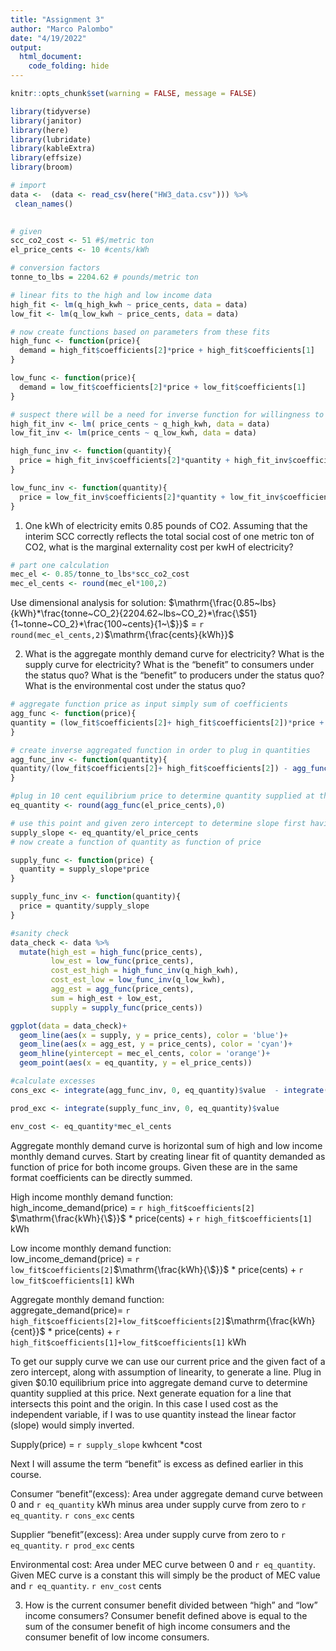```yaml
---
title: "Assignment 3"
author: "Marco Palombo"
date: "4/19/2022"
output: 
  html_document:
    code_folding: hide
---
```


```r
knitr::opts_chunk$set(warning = FALSE, message = FALSE)

library(tidyverse)
library(janitor)
library(here)
library(lubridate)
library(kableExtra)
library(effsize)
library(broom)
```

```r
# import 
data <-  (data <- read_csv(here("HW3_data.csv"))) %>% 
 clean_names()
  

# given
scc_co2_cost <- 51 #$/metric ton
el_price_cents <- 10 #cents/kWh

# conversion factors
tonne_to_lbs = 2204.62 # pounds/metric ton
```

```r
# linear fits to the high and low income data
high_fit <- lm(q_high_kwh ~ price_cents, data = data)
low_fit <- lm(q_low_kwh ~ price_cents, data = data)

# now create functions based on parameters from these fits
high_func <- function(price){  
  demand = high_fit$coefficients[2]*price + high_fit$coefficients[1]
}

low_func <- function(price){  
  demand = low_fit$coefficients[2]*price + low_fit$coefficients[1]
}

# suspect there will be a need for inverse function for willingness to pay for a given quantity
high_fit_inv <- lm( price_cents ~ q_high_kwh, data = data)
low_fit_inv <- lm(price_cents ~ q_low_kwh, data = data)

high_func_inv <- function(quantity){  
  price = high_fit_inv$coefficients[2]*quantity + high_fit_inv$coefficients[1]
}

low_func_inv <- function(quantity){  
  price = low_fit_inv$coefficients[2]*quantity + low_fit_inv$coefficients[1]
}

```


1. One kWh of electricity emits 0.85 pounds of CO2. Assuming that the interim SCC correctly
reflects the total social cost of one metric ton of CO2, what is the marginal externality cost
per kwH of electricity?

```r
# part one calculation
mec_el <- 0.85/tonne_to_lbs*scc_co2_cost
mec_el_cents <- round(mec_el*100,2)

```

Use dimensional analysis for solution:
$\mathrm{\frac{0.85~lbs}{kWh}*\frac{tonne~CO_2}{2204.62~lbs~CO_2}*\frac{\$51}{1~tonne~CO_2}*\frac{100~cents}{1~\$}}$ = `r round(mec_el_cents,2)`$\mathrm{\frac{cents}{kWh}}$

2. What is the aggregate monthly demand curve for electricity? What is the supply curve for
electricity? What is the “benefit” to consumers under the status quo? What is the “benefit”
to producers under the status quo? What is the environmental cost under the status quo?

```r
# aggregate function price as input simply sum of coefficients 
agg_func <- function(price){
quantity = (low_fit$coefficients[2]+ high_fit$coefficients[2])*price + (low_fit$coefficients[1] + high_fit$coefficients[1])
}

# create inverse aggregated function in order to plug in quantities
agg_func_inv <- function(quantity){
quantity/(low_fit$coefficients[2]+ high_fit$coefficients[2]) - agg_func(0)
}

#plug in 10 cent equilibrium price to determine quantity supplied at this price
eq_quantity <- round(agg_func(el_price_cents),0)

# use this point and given zero intercept to determine slope first having quantity be function of cost
supply_slope <- eq_quantity/el_price_cents
# now create a function of quantity as function of price

supply_func <- function(price) {
  quantity = supply_slope*price
}

supply_func_inv <- function(quantity){
  price = quantity/supply_slope
}
```

```r
#sanity check
data_check <- data %>% 
  mutate(high_est = high_func(price_cents),
         low_est = low_func(price_cents),
         cost_est_high = high_func_inv(q_high_kwh),
         cost_est_low = low_func_inv(q_low_kwh),
         agg_est = agg_func(price_cents),
         sum = high_est + low_est,
         supply = supply_func(price_cents))

ggplot(data = data_check)+
  geom_line(aes(x = supply, y = price_cents), color = 'blue')+
  geom_line(aes(x = agg_est, y = price_cents), color = 'cyan')+
  geom_hline(yintercept = mec_el_cents, color = 'orange')+
  geom_point(aes(x = eq_quantity, y = el_price_cents))

```

```r
#calculate excesses
cons_exc <- integrate(agg_func_inv, 0, eq_quantity)$value  - integrate(supply_func_inv, 0, eq_quantity)$value

prod_exc <- integrate(supply_func_inv, 0, eq_quantity)$value

env_cost <- eq_quantity*mec_el_cents

```
Aggregate monthly demand curve is horizontal sum of high and low income monthly demand curves. Start by creating linear fit of quantity demanded as function of price for both income groups. Given these are in the same format coefficients can be directly summed.

High income monthly demand function:\
high_income_demand(price) = `r high_fit$coefficients[2]` $\mathrm{\frac{kWh}{\$}}$ * price(cents) + `r high_fit$coefficients[1]` kWh

Low income monthly demand function:\
low_income_demand(price) = `r low_fit$coefficients[2]`$\mathrm{\frac{kWh}{\$}}$ * price(cents) + `r low_fit$coefficients[1]` kWh

Aggregate monthly demand function:\
aggregate_demand(price)= `r high_fit$coefficients[2]+low_fit$coefficients[2]`$\mathrm{\frac{kWh}{cent}}$ * price(cents) + `r high_fit$coefficients[1]+low_fit$coefficients[1]` kWh

To get our supply curve we can use our current price and the given fact of a zero intercept, along with assumption of linearity, to generate a line. Plug in given $0.10 equilibrium price into aggregate demand curve to determine quantity supplied at this price. Next generate equation for a line that intersects this point and the origin. In this case I used cost as the independent variable, if I was to use quantity instead the linear factor (slope) would simply inverted. 

Supply(price) = `r supply_slope` $\mathrm{{kwh}{cent}}$ *cost

Next I will assume the term "benefit" is excess as defined earlier in this course.

Consumer "benefit"(excess):
Area under aggregate demand curve between 0 and `r eq_quantity` kWh minus area under supply curve from zero to `r eq_quantity`.
`r cons_exc` cents

Supplier "benefit"(excess):
Area under supply curve from zero to `r eq_quantity`.
`r prod_exc` cents

Environmental cost:
Area under MEC curve between 0 and `r eq_quantity`. Given MEC curve is a constant this will simply be the product of MEC value and `r eq_quantity`.
`r env_cost` cents

3.  How is the current consumer benefit divided between “high” and “low” income consumers?
Consumer benefit defined above is equal to the sum of the consumer benefit of high income consumers and the consumer benefit of low income consumers.







